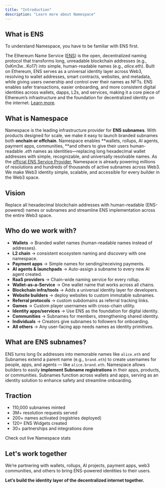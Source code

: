 ```yaml
---
title: "Introduction"
description: "Learn more about Namespace"
---
```


## What is ENS

<Note>
  To understand Namespace, you have to be familiar with ENS first.
</Note>

The Ethereum Name Service ([ENS](https://app.ens.domains/)) is the open, decentralized naming protocol that transforms long, unreadable blockchain addresses (e.g., 0xKm3w...Ko17) into simple, human-readable names (e.g., _alice_.eth). Built on Ethereum, ENS serves as a universal identity layer across Web3, resolving to wallet addresses, smart contracts, websites, and metadata, while giving users ownership and control over their names as NFTs. ENS enables safer transactions, easier onboarding, and more consistent digital identities across wallets, dapps, L2s, and services, making it a core piece of Ethereum’s infrastructure and the foundation for decentralized identity on the internet. [Learn more](https://docs.ens.domains/learn/protocol).

## What is Namespace

Namespace is the leading infrastructure provider for **ENS subnames**. With products designed for scale, we make it easy to launch branded subnames both **onchain or offchain**. Namespace enables \*\*wallets, rollups, AI agents, payment apps, communities, \*\*and others to give their users human-readable ._eth_ names as identities—replacing long hexadecimal wallet addresses with simple, recognizable, and universally resolvable names. As the [official ENS Service Provider](https://www.tally.xyz/gov/ens/proposal/20404686300257550242704646761273386459664655640264490428281621095220078268383), Namespace is already powering millions of resolutions and hundreds of thousands of active subnames across Web3. We make Web3 identity simple, scalable, and accessible for every builder in the Web3 space.

## Vision

Replace all hexadecimal blockchain addresses with human-readable (ENS-powered) names or subnames and streamline ENS implementation across the entire Web3 space.

## Who do we work with?

- **Wallets** → Branded wallet names (human-readable names instead of addresses).
- **L2 chain** → consistent ecosystem naming and discovery with one namespace.
- **Payment apps** → Simple names for sending/receiving payments.
- **AI agents & launchpads** → Auto-assign a subname to every new AI agent created.
- **RaaS providers** → Chain-wide naming service for every rollup.
- **Wallet-as-a-Service** → One wallet name that works across all chains.
- **Blockchain infra/tools** → Adds a universal identity layer for developers.
- **Website builders** → deploy websites to custom immutable subnames.
- **Referral protocols** → custom subdomains as referral tracking links.
- **Games** → Custom player usernames with cross-chain utility.
- **Identity apps/services** → Use ENS as the foundation for digital identity.
- **Communities** → Subnames for members, strengthening shared identity.
- **Individuals** → Creators give subnames to followers for onboarding.
- **All others** → Any user-facing app needs names as identity primitives.

## What are ENS subnames?

ENS turns long 0x addresses into memorable names like `alice.eth` and Subnames extend a parent name (e.g., `brand.eth`) to create usernames for people, apps, and agents — like `alice.brand.eth`. Namespace allows builders to easily **implement Subname registrations** in their apps, products, or communities. Subnames function across wallets and apps, serving as an identity solution to enhance safety and streamline onboarding.

## Traction

- 110,000 subnames minted
- 3M\+ resolution requests served
- 200\+ names activated (registries deployed)
- 120\+ ENS Widgets created
- 30\+ partnerships and integrations done

<Card title="Stats Dashboard" icon="chart-simple" horizontal href="https://stats.namespace.ninja/">
  Check out live Namespace stats
</Card>

## Let's work together

We’re partnering with wallets, rollups, AI projects, payment apps, web3 communities, and others to bring ENS-powered identities to their users.

**Let’s build the identity layer of the decentralized internet together.**